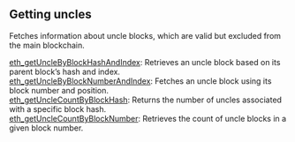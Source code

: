 
<Meta
  title="Soneium getting uncles info| dRPC"
/>

## Getting uncles

Fetches information about uncle blocks, which are valid but excluded from the main blockchain.

[eth_getUncleByBlockHashAndIndex](/soneium-api/gettinguncles/eth_getUncleByBlockHashAndIndex): Retrieves an uncle block based on its parent block’s hash and index. \
[eth_getUncleByBlockNumberAndIndex](/soneium-api/gettinguncles/eth_getUncleByBlockNumberAndIndex): Fetches an uncle block using its block number and position. \
[eth_getUncleCountByBlockHash](/soneium-api/gettinguncles/eth_getUncleCountByBlockHash): Returns the number of uncles associated with a specific block hash. \
[eth_getUncleCountByBlockNumber](/soneium-api/gettinguncles/eth_getUncleCountByBlockNumber): Retrieves the count of uncle blocks in a given block number.


<Space h={16} />
<GetStarted />
